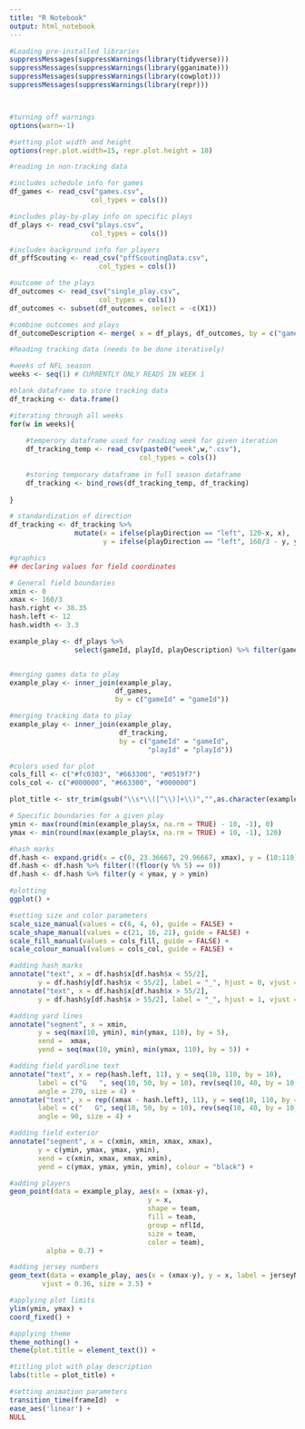 ```yaml
---
title: "R Notebook"
output: html_notebook
---
```


```r
#Loading pre-installed libraries
suppressMessages(suppressWarnings(library(tidyverse)))
suppressMessages(suppressWarnings(library(gganimate)))
suppressMessages(suppressWarnings(library(cowplot)))
suppressMessages(suppressWarnings(library(repr)))



#turning off warnings
options(warn=-1)

#setting plot width and height
options(repr.plot.width=15, repr.plot.height = 10)
```

```r
#reading in non-tracking data

#includes schedule info for games
df_games <- read_csv("games.csv",
                    col_types = cols())

#includes play-by-play info on specific plays
df_plays <- read_csv("plays.csv",
                    col_types = cols())

#includes background info for players
df_pffScouting <- read_csv("pffScoutingData.csv",
                      col_types = cols())

#outcome of the plays
df_outcomes <- read_csv("single_play.csv",
                      col_types = cols())
df_outcomes <- subset(df_outcomes, select = -c(X1))

#combine outcomes and plays
df_outcomeDescription <- merge( x = df_plays, df_outcomes, by = c("gameId","playId"))
```


```r
#Reading tracking data (needs to be done iteratively)

#weeks of NFL season
weeks <- seq(1) # CURRENTLY ONLY READS IN WEEK 1

#blank dataframe to store tracking data
df_tracking <- data.frame()

#iterating through all weeks
for(w in weeks){
    
    #temperory dataframe used for reading week for given iteration
    df_tracking_temp <- read_csv(paste0("week",w,".csv"),
                                col_types = cols())
    
    #storing temporary dataframe in full season dataframe
    df_tracking <- bind_rows(df_tracking_temp, df_tracking)                            
    
}
```

```r
# standardization of direction
df_tracking <- df_tracking %>%
                mutate(x = ifelse(playDirection == "left", 120-x, x),
                       y = ifelse(playDirection == "left", 160/3 - y, y))
```

```r
#graphics
## declaring values for field coordinates

# General field boundaries
xmin <- 0
xmax <- 160/3
hash.right <- 38.35
hash.left <- 12
hash.width <- 3.3
```

```r
example_play <- df_plays %>%
                select(gameId, playId, playDescription) %>% filter(gameId == 2021090900, playId == 97) #SELECTS THE GAME AND PLAY


#merging games data to play
example_play <- inner_join(example_play,
                          df_games,
                          by = c("gameId" = "gameId"))

#merging tracking data to play
example_play <- inner_join(example_play,
                           df_tracking,
                           by = c("gameId" = "gameId",
                                  "playId" = "playId"))
```


```r
#colors used for plot
cols_fill <- c("#fc0303", "#663300", "#0519f7")
cols_col <- c("#000000", "#663300", "#000000")

plot_title <- str_trim(gsub("\\s*\\([^\\)]+\\)","",as.character(example_play$playDescription[1])))

# Specific boundaries for a given play
ymin <- max(round(min(example_play$x, na.rm = TRUE) - 10, -1), 0)
ymax <- min(round(max(example_play$x, na.rm = TRUE) + 10, -1), 120)

#hash marks
df.hash <- expand.grid(x = c(0, 23.36667, 29.96667, xmax), y = (10:110))
df.hash <- df.hash %>% filter(!(floor(y %% 5) == 0))
df.hash <- df.hash %>% filter(y < ymax, y > ymin)
```

```r

#plotting
ggplot() +

#setting size and color parameters
scale_size_manual(values = c(6, 4, 6), guide = FALSE) + 
scale_shape_manual(values = c(21, 16, 21), guide = FALSE) +
scale_fill_manual(values = cols_fill, guide = FALSE) + 
scale_colour_manual(values = cols_col, guide = FALSE) +

#adding hash marks
annotate("text", x = df.hash$x[df.hash$x < 55/2], 
       y = df.hash$y[df.hash$x < 55/2], label = "_", hjust = 0, vjust = -0.2) + 
annotate("text", x = df.hash$x[df.hash$x > 55/2], 
       y = df.hash$y[df.hash$x > 55/2], label = "_", hjust = 1, vjust = -0.2) + 

#adding yard lines
annotate("segment", x = xmin, 
       y = seq(max(10, ymin), min(ymax, 110), by = 5), 
       xend =  xmax, 
       yend = seq(max(10, ymin), min(ymax, 110), by = 5)) + 

#adding field yardline text
annotate("text", x = rep(hash.left, 11), y = seq(10, 110, by = 10), 
       label = c("G   ", seq(10, 50, by = 10), rev(seq(10, 40, by = 10)), "   G"), 
       angle = 270, size = 4) + 
annotate("text", x = rep((xmax - hash.left), 11), y = seq(10, 110, by = 10), 
       label = c("   G", seq(10, 50, by = 10), rev(seq(10, 40, by = 10)), "G   "), 
       angle = 90, size = 4) + 

#adding field exterior
annotate("segment", x = c(xmin, xmin, xmax, xmax), 
       y = c(ymin, ymax, ymax, ymin), 
       xend = c(xmin, xmax, xmax, xmin), 
       yend = c(ymax, ymax, ymin, ymin), colour = "black") + 

#adding players
geom_point(data = example_play, aes(x = (xmax-y),
                                  y = x, 
                                  shape = team,
                                  fill = team,
                                  group = nflId,
                                  size = team,
                                  color = team), 
         alpha = 0.7) +  

#adding jersey numbers
geom_text(data = example_play, aes(x = (xmax-y), y = x, label = jerseyNumber), colour = "white", 
        vjust = 0.36, size = 3.5) + 

#applying plot limits
ylim(ymin, ymax) + 
coord_fixed() +

#applying theme
theme_nothing() + 
theme(plot.title = element_text()) +

#titling plot with play description
labs(title = plot_title) +

#setting animation parameters
transition_time(frameId)  +
ease_aes('linear') + 
NULL
```

